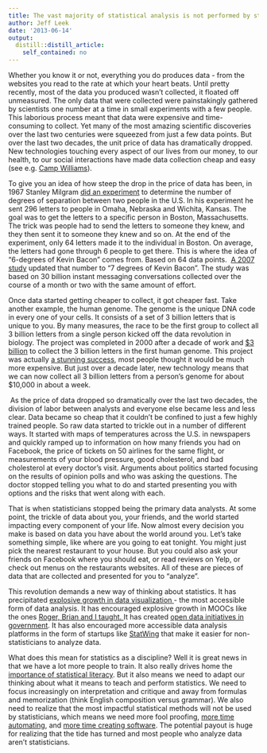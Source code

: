 ```yaml
---
title: The vast majority of statistical analysis is not performed by statisticians
author: Jeff Leek
date: '2013-06-14'
output:
  distill::distill_article:
    self_contained: no
---
```


<p dir="ltr">
  Whether you know it or not, everything you do produces data - from the websites you read to the rate at which your heart beats. Until pretty recently, most of the data you produced wasn’t collected, it floated off unmeasured. The only data that were collected were painstakingly gathered by scientists one number at a time in small experiments with a few people. This laborious process meant that data were expensive and time-consuming to collect. Yet many of the most amazing scientific discoveries over the last two centuries were squeezed from just a few data points. But over the last two decades, the unit price of data has dramatically dropped. New technologies touching every aspect of our lives from our money, to our health, to our social interactions have made data collection cheap and easy (see e.g. <a href="http://en.wikipedia.org/wiki/Camp_Williams">Camp Williams</a>).
</p>

<p dir="ltr">
  To give you an idea of how steep the drop in the price of data has been, in 1967 Stanley Milgram <a href="http://en.wikipedia.org/wiki/Small_world_phenomenon">did an experiment</a> to determine the number of degrees of separation between two people in the U.S. In his experiment he sent 296 letters to people in Omaha, Nebraska and Wichita, Kansas. The goal was to get the letters to a specific person in Boston, Massachusetts. The trick was people had to send the letters to someone they knew, and they then sent it to someone they knew and so on. At the end of the experiment, only 64 letters made it to the individual in Boston. On average, the letters had gone through 6 people to get there. This is where the idea of “6-degrees of Kevin Bacon” comes from. Based on 64 data points.  <a href="http://research.microsoft.com/en-us/um/people/horvitz/Messenger_graph_www.htm">A 2007 study</a> updated that number to “7 degrees of Kevin Bacon”. The study was based on 30 billion instant messaging conversations collected over the course of a month or two with the same amount of effort.
</p>

<p dir="ltr">
  Once data started getting cheaper to collect, it got cheaper fast. Take another example, the human genome. The genome is the unique DNA code in every one of your cells. It consists of a set of 3 billion letters that is unique to you. By many measures, the race to be the first group to collect all 3 billion letters from a single person kicked off the data revolution in biology. The project was completed in 2000 after a decade of work and <a href="http://www.genome.gov/11006943">$3 billion</a> to collect the 3 billion letters in the first human genome. This project was actually <a href="http://www.nature.com/news/economic-return-from-human-genome-project-grows-1.13187">a stunning success</a>, most people thought it would be much more expensive. But just over a decade later, new technology means that we can now collect all 3 billion letters from a person’s genome for about $10,000 in about a week.
</p>

 As the price of data dropped so dramatically over the last two decades, the division of labor between analysts and everyone else became less and less clear. Data became so cheap that it couldn’t be confined to just a few highly trained people. So raw data started to trickle out in a number of different ways. It started with maps of temperatures across the U.S. in newspapers and quickly ramped up to information on how many friends you had on Facebook, the price of tickets on 50 airlines for the same flight, or measurements of your blood pressure, good cholesterol, and bad cholesterol at every doctor’s visit. Arguments about politics started focusing on the results of opinion polls and who was asking the questions. The doctor stopped telling you what to do and started presenting you with options and the risks that went along with each.

<p dir="ltr">
  That is when statisticians stopped being the primary data analysts. At some point, the trickle of data about you, your friends, and the world started impacting every component of your life. Now almost every decision you make is based on data you have about the world around you. Let’s take something simple, like where are you going to eat tonight. You might just pick the nearest restaurant to your house. But you could also ask your friends on Facebook where you should eat, or read reviews on Yelp, or check out menus on the restaurants websites. All of these are pieces of data that are collected and presented for you to "analyze".
</p>

<p dir="ltr">
  This revolution demands a new way of thinking about statistics. It has precipitated <a href="http://flowingdata.com/">explosive growth in data visualization </a>- the most accessible form of data analysis. It has encouraged explosive growth in MOOCs like the ones <a href="http://simplystatistics.org/courses/">Roger, Brian and I taught. </a>It has created <a href="https://data.baltimorecity.gov/">open data initiatives in government</a>. It has also encouraged more accessible data analysis platforms in the form of startups like <a href="https://www.statwing.com/">StatWing</a> that make it easier for non-statisticians to analyze data.
</p>

<p dir="ltr">
  What does this mean for statistics as a discipline? Well it is great news in that we have a lot more people to train. It also really drives home the <a href="http://simplystatistics.org/tag/statistical-literacy/">importance of statistical literacy</a>. But it also means we need to adapt our thinking about what it means to teach and perform statistics. We need to focus increasingly on interpretation and critique and away from formulas and memorization (think English composition versus grammar). We also need to realize that the most impactful statistical methods will not be used by statisticians, which means we need more fool proofing, <a href="http://simplystatistics.org/2012/08/27/a-deterministic-statistical-machine/">more time automating</a>, and <a href="http://simplystatistics.org/2013/01/23/statisticians-and-computer-scientists-if-there-is-no-code-there-is-no-paper/">more time creating software</a>. The potential payout is huge for realizing that the tide has turned and most people who analyze data aren't statisticians.
</p>

<p dir="ltr">
